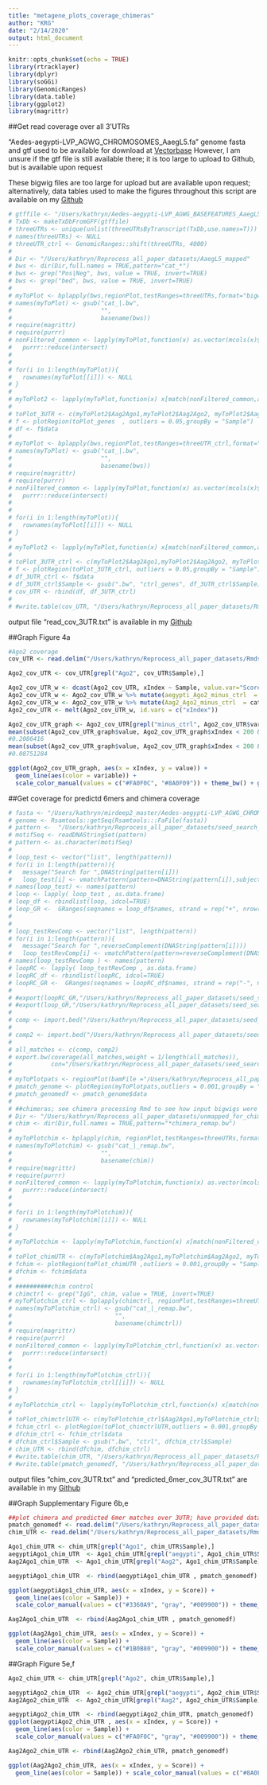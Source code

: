 ```yaml
---
title: "metagene_plots_coverage_chimeras"
author: "KRG"
date: "2/14/2020"
output: html_document
---
```


```r
knitr::opts_chunk$set(echo = TRUE)
library(rtracklayer)
library(dplyr)
library(soGGi)
library(GenomicRanges)
library(data.table)
library(ggplot2)
library(magrittr)
```

##Get read coverage over all 3'UTRs

"Aedes-aegypti-LVP_AGWG_CHROMOSOMES_AaegL5.fa" genome fasta and gtf used to be available for download at [Vectorbase](https://vectorbase.org/vectorbase/app/downloads/)
However, I am unsure if the gtf file is still available there; it is too large to upload to Github, but is available upon request

These bigwig files are too large for upload but are available upon request; alternatively, data tables used to make the figures throughout this script are available on my [Github](https://github.com/kathrynrozengagnon/AgoCLIP_2020)
```r
# gtffile <- "/Users/kathryn/Aedes-aegypti-LVP_AGWG_BASEFEATURES_AaegL5.2.gtf"
# TxDb <- makeTxDbFromGFF(gtffile)
# threeUTRs <- unique(unlist(threeUTRsByTranscript(TxDb,use.names=T)))
# names(threeUTRs) <- NULL
# threeUTR_ctrl <- GenomicRanges::shift(threeUTRs, 4000)
#
# Dir <- "/Users/kathryn/Reprocess_all_paper_datasets/AaegL5_mapped"
# bws <- dir(Dir,full.names = TRUE,pattern="cat_*")
# bws <- grep("Pos|Neg", bws, value = TRUE, invert=TRUE)
# bws <- grep("bed", bws, value = TRUE, invert=TRUE)
# 
# myToPlot <- bplapply(bws,regionPlot,testRanges=threeUTRs,format="bigwig", style = "percentOfRegion")
# names(myToPlot) <- gsub("cat_|.bw",
#                         "",
#                         basename(bws))
# require(magrittr)
# require(purrr)
# nonFiltered_common <- lapply(myToPlot,function(x) as.vector(mcols(x)$giID)) %>% 
#   purrr::reduce(intersect)
# 
# 
# for(i in 1:length(myToPlot)){
#   rownames(myToPlot[[i]]) <- NULL
# }
# 
# myToPlot2 <- lapply(myToPlot,function(x) x[match(nonFiltered_common,as.vector(mcols(x)$giID))]) 
# 
# toPlot_3UTR <- c(myToPlot2$Aag2Ago1,myToPlot2$Aag2Ago2, myToPlot2$Aag2rIgG, myToPlot2$Aag2mIgG, myToPlot2$aegyptiAgo1,myToPlot2$aegyptiAgo2, myToPlot2$aegyptirIgG, myToPlot2$aegyptimIgG)
# f <- plotRegion(toPlot_genes  , outliers = 0.05,groupBy = "Sample")
# df <- f$data
# 
# myToPlot <- bplapply(bws,regionPlot,testRanges=threeUTR_ctrl,format="bigwig", style = "percentOfRegion")
# names(myToPlot) <- gsub("cat_|.bw",
#                         "",
#                         basename(bws))
# require(magrittr)
# require(purrr)
# nonFiltered_common <- lapply(myToPlot,function(x) as.vector(mcols(x)$giID)) %>% 
#   purrr::reduce(intersect)
# 
# 
# for(i in 1:length(myToPlot)){
#   rownames(myToPlot[[i]]) <- NULL
# }
# 
# myToPlot2 <- lapply(myToPlot,function(x) x[match(nonFiltered_common,as.vector(mcols(x)$giID))]) 
# 
# toPlot_3UTR_ctrl <- c(myToPlot2$Aag2Ago1,myToPlot2$Aag2Ago2, myToPlot2$Aag2rIgG, myToPlot2$Aag2mIgG, myToPlot2$aegyptiAgo1,myToPlot2$aegyptiAgo2, myToPlot2$aegyptirIgG, myToPlot2$aegyptimIgG)
# f <- plotRegion(toPlot_3UTR_ctrl, outliers = 0.05,groupBy = "Sample")
# df_3UTR_ctrl <- f$data
# df_3UTR_ctrl$Sample <- gsub(".bw", "ctrl_genes", df_3UTR_ctrl$Sample)
# cov_UTR <- rbind(df, df_3UTR_ctrl)
# 
# #write.table(cov_UTR, "/Users/kathryn/Reprocess_all_paper_datasets/Rmds_to_upload/To_upload/read_cov_3UTR.txt", col.names = TRUE, row.names = FALSE, sep = "\t", quote = FALSE)
```
output file "read_cov_3UTR.txt" is available in my [Github](https://github.com/kathrynrozengagnon/AgoCLIP_2020)

##Graph Figure 4a

```r
#Ago2 coverage
cov_UTR <- read.delim("/Users/kathryn/Reprocess_all_paper_datasets/Rmds_to_upload/To_upload/read_cov_3UTR.txt", header = TRUE, sep = "\t")

Ago2_cov_UTR <- cov_UTR[grepl("Ago2", cov_UTR$Sample),]

Ago2_cov_UTR_w <- dcast(Ago2_cov_UTR, xIndex ~ Sample, value.var="Score")
Ago2_cov_UTR_w <- Ago2_cov_UTR_w %>% mutate(aegypti_Ago2_minus_ctrl  = cat_aegyptiAgo2.bw-cat_aegyptiAgo2ctrl_genes)
Ago2_cov_UTR_w <- Ago2_cov_UTR_w %>% mutate(Aag2_Ago2_minus_ctrl  = cat_Aag2Ago2.bw-cat_Aag2Ago2ctrl_genes)
Ago2_cov_UTR <- melt(Ago2_cov_UTR_w, id.vars = c("xIndex"))

Ago2_cov_UTR_graph <- Ago2_cov_UTR[grepl("minus_ctrl", Ago2_cov_UTR$variable),]
mean(subset(Ago2_cov_UTR_graph$value, Ago2_cov_UTR_graph$xIndex < 200 & Ago2_cov_UTR_graph$xIndex > 100 & Ago2_cov_UTR_graph$variable=="aegypti_Ago2_minus_ctrl"))
#0.2086416
mean(subset(Ago2_cov_UTR_graph$value, Ago2_cov_UTR_graph$xIndex < 200 & Ago2_cov_UTR_graph$xIndex > 100 & Ago2_cov_UTR_graph$variable=="Aag2_Ago2_minus_ctrl"))
#0.08751284

ggplot(Ago2_cov_UTR_graph, aes(x = xIndex, y = value)) + 
  geom_line(aes(color = variable)) + 
  scale_color_manual(values = c("#FA0F0C", "#8A0F09")) + theme_bw() + geom_hline(yintercept = 0.2086416) + geom_hline(yintercept = 0.08751284)
```

##Get coverage for predictd 6mers and chimera coverage

```r
# fasta <- "/Users/kathryn/mirdeep2_master/Aedes-aegypti-LVP_AGWG_CHROMOSOMES_AaegL5_fixed.fa"
# genome <- Rsamtools::getSeq(Rsamtools:::FaFile(fasta))
# pattern <-  "/Users/kathryn/Reprocess_all_paper_datasets/seed_search_refseqs/all_unique_filt_seeds_rn3.fa"                        
# motifSeq <- readDNAStringSet(pattern)
# pattern <- as.character(motifSeq)
# 
# loop_test <- vector("list", length(pattern))
# for(i in 1:length(pattern)){
#   message("Search for ",DNAString(pattern[i]))
#   loop_test[i] <- vmatchPattern(pattern=DNAString(pattern[i]),subject=genome) %>% unlist()}
# names(loop_test) <- names(pattern)
# loop <- lapply( loop_test , as.data.frame)
# loop_df <- rbindlist(loop, idcol=TRUE)
# loop_GR <-  GRanges(seqnames = loop_df$names, strand = rep("+", nrow(loop_df)), IRanges(start = loop_df$start, width =loop_df$width ))
# 
# 
# loop_testRevComp <- vector("list", length(pattern))
# for(i in 1:length(pattern)){
#   message("Search for ",reverseComplement(DNAString(pattern[i])))
#   loop_testRevComp[i] <- vmatchPattern(pattern=reverseComplement(DNAString(pattern[i])),subject=genome) %>% unlist()}
# names(loop_testRevComp ) <- names(pattern)
# loopRC <- lapply( loop_testRevComp , as.data.frame)
# loopRC_df <- rbindlist(loopRC, idcol=TRUE)
# loopRC_GR <-  GRanges(seqnames = loopRC_df$names, strand = rep("-", nrow(loopRC_df)), IRanges(start = loopRC_df$start, width =loopRC_df$width ))
# 
# #export(loopRC_GR,"/Users/kathryn/Reprocess_all_paper_datasets/seed_search_refseqs/all_pattern_matches_genomewide_new_neg.bed", format = "BED")
# #export(loop_GR,"/Users/kathryn/Reprocess_all_paper_datasets/seed_search_refseqs/all_pattern_matches_genomewide_new_pos.bed", format = "BED")
# 
# comp <- import.bed("/Users/kathryn/Reprocess_all_paper_datasets/seed_search_refseqs/all_pattern_matches_genomewide_new_neg.bed")
# 
# comp2 <- import.bed("/Users/kathryn/Reprocess_all_paper_datasets/seed_search_refseqs/all_pattern_matches_genomewide_new_pos.bed")
# 
# all_matches <- c(comp, comp2)
# export.bw(coverage(all_matches,weight = 1/length(all_matches)),
#           con="/Users/kathryn/Reprocess_all_paper_datasets/seed_search_refseqs/all_pattern_matches_genomewide_new_pos_neg.bw")
# 
# myToPlotpats <- regionPlot(bamFile ="/Users/kathryn/Reprocess_all_paper_datasets/seed_search_refseqs/all_pattern_matches_genomewide_new_pos_neg.bw",threeUTRs,format="bigwig", style = "percentOfRegion")
# pmatch_genome <- plotRegion(myToPlotpats,outliers = 0.001,groupBy = "Sample")
# pmatch_genomedf <- pmatch_genome$data
# 
# ##chimeras; see chimera processing Rmd to see how input bigwigs were generated
# Dir <- "/Users/kathryn/Reprocess_all_paper_datasets/unmapped_for_chimera/known_novel_sRNA_revmapped/alternative_processing/AaegL5_remapped"
# chim <- dir(Dir,full.names = TRUE,pattern="*chimera_remap.bw")
# 
# myToPlotchim <- bplapply(chim, regionPlot,testRanges=threeUTRs,format="bigwig", style = "percentOfRegion")
# names(myToPlotchim) <- gsub("cat_|_remap.bw",
#                         "",
#                         basename(chim))
# require(magrittr)
# require(purrr)
# nonFiltered_common <- lapply(myToPlotchim,function(x) as.vector(mcols(x)$giID)) %>% 
#   purrr::reduce(intersect)
# 
# 
# for(i in 1:length(myToPlotchim)){
#   rownames(myToPlotchim[[i]]) <- NULL
# }
# 
# myToPlotchim <- lapply(myToPlotchim,function(x) x[match(nonFiltered_common,as.vector(mcols(x)$giID))]) 
# 
# toPlot_chimUTR <- c(myToPlotchim$Aag2Ago1,myToPlotchim$Aag2Ago2, myToPlotchim$Aag2rIgG, myToPlotchim$Aag2mIgG, myToPlotchim$aegyptiAgo1,myToPlotchim$aegyptiAgo2, myToPlotchim$aegyptirIgG, myToPlotchim$aegyptimIgG)
# fchim <- plotRegion(toPlot_chimUTR ,outliers = 0.001,groupBy = "Sample")
# dfchim <- fchim$data
# 
# ##########chim control 
# chimctrl <- grep("IgG", chim, value = TRUE, invert=TRUE)
# myToPlotchim_ctrl <- bplapply(chimctrl, regionPlot,testRanges=threeUTR_ctrl,format="bigwig", style = "percentOfRegion")
# names(myToPlotchim_ctrl) <- gsub("cat_|_remap.bw",
#                             "",
#                             basename(chimctrl))
# require(magrittr)
# require(purrr)
# nonFiltered_common <- lapply(myToPlotchim_ctrl,function(x) as.vector(mcols(x)$giID)) %>% 
#   purrr::reduce(intersect)
# 
# 
# for(i in 1:length(myToPlotchim_ctrl)){
#   rownames(myToPlotchim_ctrl[[i]]) <- NULL
# }
# 
# myToPlotchim_ctrl <- lapply(myToPlotchim_ctrl,function(x) x[match(nonFiltered_common,as.vector(mcols(x)$giID))]) 
# 
# toPlot_chimctrlUTR <- c(myToPlotchim_ctrl$Aag2Ago1,myToPlotchim_ctrl$Aag2Ago2, myToPlotchim_ctrl$aegyptiAgo1,myToPlotchim_ctrl$aegyptiAgo2)
# fchim_ctrl <- plotRegion(toPlot_chimctrlUTR,outliers = 0.001,groupBy = "Sample")
# dfchim_ctrl <- fchim_ctrl$data
# dfchim_ctrl$Sample <- gsub(".bw", "ctrl", dfchim_ctrl$Sample)
# chim_UTR <- rbind(dfchim, dfchim_ctrl)
# #write.table(chim_UTR, "/Users/kathryn/Reprocess_all_paper_datasets/Rmds_to_upload/To_upload/chim_cov_3UTR.txt", col.names = TRUE, row.names = FALSE, sep = "\t", quote = FALSE)
# #write.table(pmatch_genomedf, "/Users/kathryn/Reprocess_all_paper_datasets/Rmds_to_upload/To_upload/predicted_6mer_cov_3UTR.txt", col.names = TRUE, row.names = FALSE, sep = "\t", quote = FALSE)

```
output files "chim_cov_3UTR.txt" and "predicted_6mer_cov_3UTR.txt" are available in my [Github](https://github.com/kathrynrozengagnon/AgoCLIP_2020)

##Graph Supplementary Figure 6b,e

```r
##plot chimera and predicted 6mer matches over 3UTR; have provided data tables in my github so the user can start from here; see corresponding Rmd file in my github to see how chimera/predicted pattern frequencies were calculated
pmatch_genomedf <- read.delim("/Users/kathryn/Reprocess_all_paper_datasets/Rmds_to_upload/To_upload/predicted_6mer_cov_3UTR.txt", header = TRUE, sep = "\t")
chim_UTR <- read.delim("/Users/kathryn/Reprocess_all_paper_datasets/Rmds_to_upload/To_upload/chim_cov_3UTR.txt", header = TRUE, sep = "\t")

Ago1_chim_UTR <- chim_UTR[grepl("Ago1", chim_UTR$Sample),]
aegyptiAgo1_chim_UTR  <- Ago1_chim_UTR[grepl("aegypti", Ago1_chim_UTR$Sample),]
Aag2Ago1_chim_UTR  <- Ago1_chim_UTR[grepl("Aag2", Ago1_chim_UTR$Sample),]

aegyptiAgo1_chim_UTR  <- rbind(aegyptiAgo1_chim_UTR , pmatch_genomedf)

ggplot(aegyptiAgo1_chim_UTR, aes(x = xIndex, y = Score)) + 
  geom_line(aes(color = Sample)) + 
  scale_color_manual(values = c("#3360A9", "gray", "#009900")) + theme_bw()

Aag2Ago1_chim_UTR  <- rbind(Aag2Ago1_chim_UTR , pmatch_genomedf)

ggplot(Aag2Ago1_chim_UTR, aes(x = xIndex, y = Score)) + 
  geom_line(aes(color = Sample)) + 
  scale_color_manual(values = c("#1B0B80", "gray", "#009900")) + theme_bw()
```

##Graph Figure 5e,f

```r
Ago2_chim_UTR <- chim_UTR[grepl("Ago2", chim_UTR$Sample),]

aegyptiAgo2_chim_UTR  <- Ago2_chim_UTR[grepl("aegypti", Ago2_chim_UTR$Sample),]
Aag2Ago2_chim_UTR  <- Ago2_chim_UTR[grepl("Aag2", Ago2_chim_UTR$Sample),]

aegyptiAgo2_chim_UTR  <- rbind(aegyptiAgo2_chim_UTR, pmatch_genomedf)
ggplot(aegyptiAgo2_chim_UTR , aes(x = xIndex, y = Score)) + 
  geom_line(aes(color = Sample)) + 
  scale_color_manual(values = c("#FA0F0C", "gray", "#009900")) + theme_bw() + expand_limits(y=c(NA, 7.5e-07))

Aag2Ago2_chim_UTR <- rbind(Aag2Ago2_chim_UTR, pmatch_genomedf)

ggplot(Aag2Ago2_chim_UTR, aes(x = xIndex, y = Score)) + 
  geom_line(aes(color = Sample)) + scale_color_manual(values = c("#8A0F09", "gray", "#009900"))  + theme_bw() + expand_limits(y=c(NA, 7.5e-07))
```

